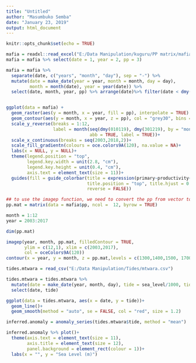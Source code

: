 ```yaml
---
title: "Untitled"
author: "Masumbuko Semba"
date: "January 23, 2019"
output: html_document
---
```


```r
knitr::opts_chunk$set(echo = TRUE)
```

```r
mafia = readxl::read_excel("E:/Data Manipulation/kuguru/PP matrix/mafia.xlsx")
mafia = mafia %>% select(date = 1, year = 2, pp = 3)

mafia = mafia %>% 
  separate(date, c("years", "month", "day"), sep = "-") %>% 
  mutate(date = make_date(year = year, month = month, day = day), 
         month = month(date), year = year(date)) %>% 
  select(date, month, year, pp) %>% arrange(date)%>% filter(date < dmy(010118))


ggplot(data = mafia) +
  geom_raster(aes(y = month, x = year, fill = pp), interpolate = TRUE) +
  geom_contour(aes(y = month, x = year, z = pp), col = "grey30", bins = 6) +
  scale_y_reverse(breaks = 1:12, 
                  label = month(seq(dmy(010119), dmy(301219), by = "month"), 
                                abb = TRUE, label = TRUE))+
  scale_x_continuous(breaks = seq(2003,2018,2))+
  scale_fill_gradientn(colours = oce.colors9A(120), na.value = NA)+
  labs(x = NULL, y = NULL)+
  theme(legend.position = "top", 
        legend.key.width = unit(2.8, "cm"),
        legend.key.height = unit(0.4, "cm"),
        axis.text = element_text(size = 11))+
  guides(fill = guide_colorbar(title = expression(primary~productivity~(mgm^{-3})),
                               title.position = "top", title.hjust = 0.5, 
                               reverse = FALSE))
```

```r
## to use the imagep function, we need to convert the pp from vector to matrix
pp.mat = matrix(data = mafia$pp, ncol =  12, byrow = TRUE)

month = 1:12
year = 2003:2017

dim(pp.mat)

imagep(year, month, pp.mat, filledContour = TRUE, 
       ylim = c(12,1), xlim = c(2003,2017), 
       col = oceColors9A(120))
contour(x = year, y = month, z = pp.mat,levels = c(1300,1400,1500, 1700),add = TRUE)
```



```r
tides.mtwara = read_csv("E:/Data Manipulation/Tides/mtwara.csv")

tides.mtwara = tides.mtwara %>% 
  mutate(date = make_date(year, month, day), tide = sea_level/1000, tide = replace(tide,tide <0, NA)) %>%
  select(date, tide)
```

```r
ggplot(data = tides.mtwara, aes(x = date, y = tide))+ 
  geom_line()+
  geom_smooth(method = "auto", se = FALSE, col = "red", size = 1.2)
```

```r
inferred.anomaly = anomaly_series(tides.mtwara$tide, method = "mean") 

inferred.anomaly %>% plot()+
  theme(axis.text = element_text(size = 11),
        axis.title = element_text(size = 12),  
        panel.background = element_rect(colour = 1))+
  labs(x = "", y = "Sea Level (m)")
  
```

